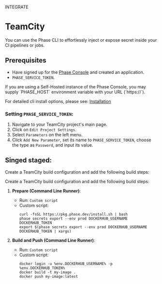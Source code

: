 

<Tag variant="small">INTEGRATE</Tag>

# TeamCity

You can use the Phase CLI to effortlessly inject or expose secret inside your CI pipelines or jobs.

## Prerequisites

- Have signed up for the [Phase Console](https://console.phase.dev) and created an application.
- `PHASE_SERVICE_TOKEN`.

<Note>
  If you are using a Self-Hosted instance of the Phase Console, you may supply
  `PHASE_HOST` environment variable with your URL (`https://<HOST>`).
</Note>

For detailed cli install options, please see: [Installation](/cli/install)

### Setting `PHASE_SERVICE_TOKEN`:

1. Navigate to your TeamCity project's main page.
2. Click on `Edit Project Settings`.
3. Select `Parameters` on the left menu.
4. Click `Add New Parameter`, set its name to `PHASE_SERVICE_TOKEN`, choose the type as `Password`, and input its value.

## Singed staged:

Create a TeamCity build configuration and add the following build steps:

Create a TeamCity build configuration and add the following build steps:

1. **Prepare (Command Line Runner)**:

   - Run: `Custom script`
   - Custom script:
     ```fish
     curl -fsSL https://pkg.phase.dev/install.sh | bash
     phase secrets export --env prod DOCKERHUB_USERNAME DOCKERHUB_TOKEN
     export $(phase secrets export --env prod DOCKERHUB_USERNAME DOCKERHUB_TOKEN | xargs)
     ```

2. **Build and Push (Command Line Runner)**:

   - Run: `Custom script`
   - Custom script:
     ```fish
     docker login -u %env.DOCKERHUB_USERNAME% -p %env.DOCKERHUB_TOKEN%
     docker build -t my-image .
     docker push my-image:latest
     ```
